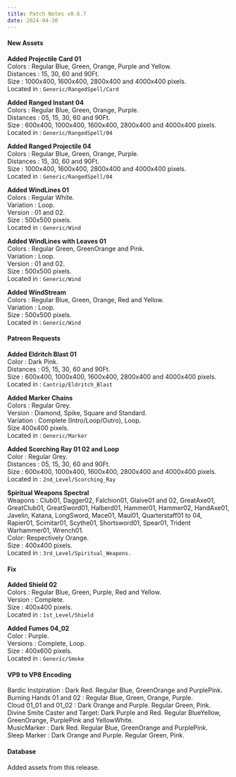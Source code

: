 ```yaml
---
title: Patch Notes v0.6.7
date: 2024-04-30
---
```


#### New Assets

**Added Projectile Card 01**  
Colors : Regular Blue, Green, Orange, Purple and Yellow.  
Distances : 15, 30, 60 and 90Ft.  
Size : 1000x400, 1600x400, 2800x400 and 4000x400 pixels.  
Located in : ``Generic/RangedSpell/Card``

**Added Ranged Instant 04**  
Colors : Regular Blue, Green, Orange, Purple.  
Distances : 05, 15, 30, 60 and 90Ft.  
Size : 600x400, 1000x400, 1600x400, 2800x400 and 4000x400 pixels.  
Located in : ``Generic/RangedSpell/04``

**Added Ranged Projectile 04**  
Colors : Regular Blue, Green, Orange, Purple.  
Distances : 15, 30, 60 and 90Ft.  
Size : 1000x400, 1600x400, 2800x400 and 4000x400 pixels.  
Located in : ``Generic/RangedSpell/04``

**Added WindLines 01**  
Colors : Regular White.  
Variation : Loop.  
Version : 01 and 02.  
Size : 500x500 pixels.  
Located in : ``Generic/Wind``

**Added WindLines with Leaves 01**  
Colors : Regular Green, GreenOrange and Pink.  
Variation : Loop.  
Version : 01 and 02.  
Size : 500x500 pixels.  
Located in : ``Generic/Wind``

**Added WindStream**  
Colors : Regular Blue, Green, Orange, Red and Yellow.  
Variation : Loop.  
Size : 500x500 pixels.  
Located in : ``Generic/Wind``

#### Patreon Requests

**Added Eldritch Blast 01**  
Color : Dark Pink.  
Distances : 05, 15, 30, 60 and 90Ft.  
Size : 600x400, 1000x400, 1600x400, 2800x400 and 4000x400 pixels.  
Located in : ``Cantrip/Eldritch_Blast``

**Added Marker Chains**  
Colors : Regular Grey.  
Version : Diamond, Spike, Square and Standard.  
Variation : Complete (Intro/Loop/Outro), Loop.  
Size 400x400 pixels.  
Located in : ``Generic/Marker``

**Added Scorching Ray 01 02 and Loop**  
Color : Regular Grey.  
Distances : 05, 15, 30, 60 and 90Ft.  
Size : 600x400, 1000x400, 1600x400, 2800x400 and 4000x400 pixels.  
Located in : ``2nd_Level/Scorching_Ray``

**Spiritual Weapons Spectral**  
Weapons : Club01, Dagger02, Falchion01, Glaive01 and 02, GreatAxe01, GreatClub01, GreatSword01, Halberd01, Hammer01, Hammer02, HandAxe01, Javelin, Katana, LongSword, Mace01, Maul01, Quarterstaff01 to 04, Rapier01, Scimitar01, Scythe01, Shortsword01, Spear01, Trident Warhammer01, Wrench01.  
Color: Respectively Orange.  
Size : 400x400 pixels.  
Located in : ``3rd_Level/Spiritual_Weapons.``

#### Fix

**Added Shield 02**  
Colors : Regular Blue, Green, Purple, Red and Yellow.  
Version : Complete.  
Size : 400x400 pixels.  
Located in : ``1st_Level/Shield``

**Added Fumes 04_02**  
Color : Purple.  
Versions : Complete, Loop.  
Size : 400x600 pixels.  
Located in : ``Generic/Smoke``

#### VP9 to VP8 Encoding

Bardic Instpiration : Dark Red. Regular Blue, GreenOrange and PurplePink.  
Burning Hands 01 and 02 : Regular Blue, Green, Orange, Purple.  
Cloud 01_01 and 01_02 : Dark Orange and Purple. Regular Green, Pink.  
Divine Smite Caster and Target: Dark Purple and Red. Regular BlueYellow, GreenOrange, PurplePink and YellowWhite.  
MusicMarker : Dark Red. Regular Blue, GreenOrange and PurplePink.  
Sleep Marker : Dark Orange and Purple. Regular Green, Pink.

#### Database

Added assets from this release.







